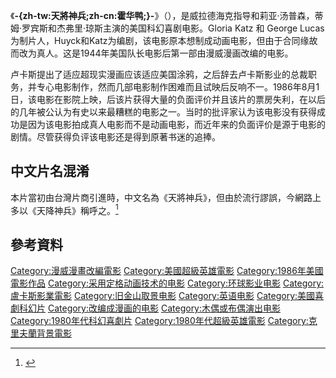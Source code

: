 {{noteTA|G1=movie
|T=zh-tw:天將神兵;zh-cn:霍华鸭 (电影);
}}
{{Infobox film
| name           = -{zh-tw:天將神兵;zh-cn:霍华鸭;}-
| original_name       = {{lang|en|''Howard the Duck''}}
| image          = 
| alt            = The words "More adventure than humanly possible" and a giant egg with a beak holding a cigar.
| caption        = Theatrical release poster
| director       = [[Willard_Huyck|Willard Huyck]]
| producer       = {{Plainlist|
* {{tsl|en|Ian Bryce|}}
* {{tsl|en|Gloria Katz|}}
* {{tsl|en|Robert Latham Brown|}}
* [[George_Lucas|George Lucas]]}}
| writer         = {{Plainlist|
* Willard Huyck
* Gloria Katz}}
| based on       = {{Based on|[[霍华鸭|霍华鸭]]|[[Steve_Gerber|Steve Gerber]]<br />[[Val_Mayerik|Val Mayerik]]}}
| starring       = {{Plainlist|
* [[莉亞·湯普遜|莉亞·湯普遜]]
* [[傑佛瑞·瓊斯|傑佛瑞·瓊斯]]
* [[蒂姆·罗宾斯|蒂姆·罗宾斯]]
}}
| music          = {{Plainlist|
* [[约翰·巴瑞|约翰·巴瑞]]
* '''Songs:'''
* [[Thomas_Dolby|Thomas Dolby]]}}
| cinematography = [[Richard_H._Kline|Richard H. Kline]]
| editing        = {{Plainlist|
* Michael Chandler
* Sidney Wolinsky}}
| studio         = {{Plainlist|
* [[卢卡斯影业|卢卡斯影业]]
* [[漫威娱乐|漫威娱乐]]}}
| distributor    = [[环球影业|环球影业]]
| released       = {{Film date|1986|08|01}}
| runtime        = 111分钟<!--Submitted runtime: 111:05--><ref>{{cite web | title=''HOWARD...A NEW BREED OF HERO'' (PG) (!) | url=http://www.bbfc.co.uk/releases/howard-new-breed-hero-1970-1 | work=[[British_Board_of_Film_Classification|British Board of Film Classification]] | date=October 28, 1986 | accessdate=April 12, 2013 | deadurl=yes | archiveurl=https://archive.is/20130504230101/http://www.bbfc.co.uk/releases/howard-new-breed-hero-1970-1 | archivedate=2013-05-04}}</ref>
| country        = [[美国|美国]]
| language       = [[英语|英语]]
| budget         = 3700萬美元<ref name = "Matthews">{{cite book | last = Matthews | first = Jack | title = The Battle of Brazil | year = 1998 | publisher = ''Hal Leonard Corporation'' | isbn = 1-55783-347-8 | page = 158}}</ref>
| gross          = 3800萬美元<ref name="autogenerated1">{{cite web|url=http://www.boxofficemojo.com/movies/?id=howardtheduck.htm |title=Howard the Duck (1986) |publisher=Box Office Mojo |date=1988-07-05 |accessdate=2014-03-17}}</ref>
}}
《'''-{zh-tw:天將神兵;zh-cn:霍华鸭;}-'''》（{{lang-en|''Howard the Duck''}}），是威拉德海克指导和莉亚·汤普森，蒂姆·罗宾斯和杰弗里·琼斯主演的美国科幻喜剧电影。Gloria Katz 和 George Lucas为制片人，Huyck和Katz为编剧，该电影原本想制成动画电影，但由于合同缘故而改为真人。这是1944年美国队长电影后第一部由漫威漫画改编的电影。

卢卡斯提出了适应超现实漫画应该适应美国涂鸦，之后辞去卢卡斯影业的总裁职务，并专心电影制作，然而几部电影制作困难而且试映后反响不一。1986年8月1日，该电影在影院上映，后该片获得大量的负面评价并且该片的票房失利，在以后的几年被公认为有史以来最糟糕的电影之一。当时的批评家认为该电影没有获得成功是因为该电影拍成真人电影而不是动画电影，而近年来的负面评价是源于电影的剧情。尽管获得负评该电影还是得到原著书迷的追捧。

== 中文片名混淆 ==
本片當初由台灣片商引進時，中文名為《天將神兵》，但由於流行謬誤，今網路上多以《天降神兵》稱呼之。<ref>{{cite web |author1=聯合報 蘇詠智 |title=漫威最尷尬的黑歷史 片名大家都搞錯！ |url=https://stars.udn.com/star/story/10090/3141156 |website=噓！星聞 |accessdate=2020-07-20}}</ref>

== 參考資料 ==
{{Reflist}}

{{驚奇漫畫電影}}
{{George Lucas}}
{{DEFAULTSORT:Howard the Duck}}
[[Category:漫威漫畫改編電影|Category:漫威漫畫改編電影]]
[[Category:美國超級英雄電影|Category:美國超級英雄電影]]
[[Category:1986年美國電影作品|Category:1986年美國電影作品]]
[[Category:采用定格动画技术的电影|Category:采用定格动画技术的电影]]
[[Category:环球影业电影|Category:环球影业电影]]
[[Category:盧卡斯影業電影|Category:盧卡斯影業電影]]
[[Category:旧金山取景电影|Category:旧金山取景电影]]
[[Category:英语电影|Category:英语电影]]
[[Category:美國喜劇科幻片|Category:美國喜劇科幻片]]
[[Category:改编成漫画的电影|Category:改编成漫画的电影]]
[[Category:木偶或布偶演出电影|Category:木偶或布偶演出电影]]
[[Category:1980年代科幻喜劇片|Category:1980年代科幻喜劇片]]
[[Category:1980年代超級英雄電影|Category:1980年代超級英雄電影]]
[[Category:克里夫蘭背景電影|Category:克里夫蘭背景電影]]